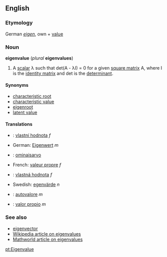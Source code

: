 ==English==
===Etymology===
German ''[[eigen]]'', own + [[value]]

===Noun===
'''eigenvalue''' (''plural'' '''eigenvalues''')

# {{linearalg}} A [[scalar]] &lambda; such that det(A - &lambda;I) = 0 for a given [[square matrix]] A, where I is the [[identity matrix]] and det is the [[determinant]].

====Synonyms====
*[[characteristic root]]
*[[characteristic value]]
*[[eigenroot]]
*[[latent value]]

====Translations====
*{{cs}}: [[vlastní hodnota]] ''f''
*German: [[Eigenwert]] ''m''
*{{fi}}: [[ominaisarvo]]
*French: [[valeur propre]] ''f''
*{{sk}}: [[vlastná hodnota]] ''f''
*Swedish: [[egenvärde]] ''n''
*{{it}}: [[autovalore]] ''m''
*{{es}}: [[valor propio]] ''m''

===See also===
*[[eigenvector]]
*[[w:eigenvalue|Wikipedia article on eigenvalues]]
*[http://mathworld.wolfram.com/Eigenvalue.html Mathworld article on eigenvalues]

[[pt:Eigenvalue]]